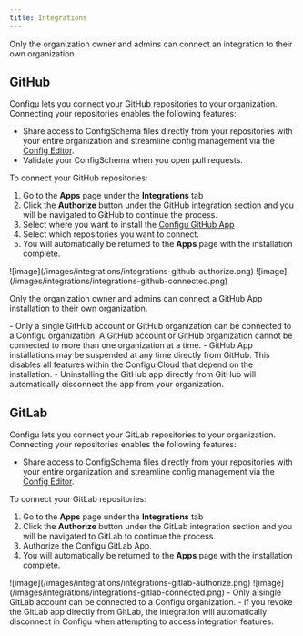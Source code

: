 ```yaml
---
title: Integrations
---
```


<Info>Only the organization owner and admins can connect an integration to their own organization.</Info>

## GitHub

Configu lets you connect your GitHub repositories to your organization. Connecting your repositories enables the following features:

- Share access to ConfigSchema files directly from your repositories with your entire organization and streamline config management via the [Config Editor](/integrations/store/configu/config-editor).
- Validate your ConfigSchema when you open pull requests.

To connect your GitHub repositories:

1. Go to the **Apps** page under the **Integrations** tab
2. Click the **Authorize** button under the GitHub integration section and you will be navigated to GitHub to continue the process.
3. Select where you want to install the [Configu GitHub App](https://github.com/apps/configu)
4. Select which repositories you want to connect.
5. You will automatically be returned to the **Apps** page with the installation complete.

<Frame>![image](/images/integrations/integrations-github-authorize.png)</Frame>

<Frame>![image](/images/integrations/integrations-github-connected.png)</Frame>

<Info>Only the organization owner and admins can connect a GitHub App installation to their own organization.</Info>

<Warning>
- Only a single GitHub account or GitHub organization can be connected to a Configu organization. A GitHub account or GitHub organization cannot be connected to more than one organization at a time.
- GitHub App installations may be suspended at any time directly from GitHub. This disables all features within the Configu Cloud that depend on the installation.
- Uninstalling the GitHub app directly from GitHub will automatically disconnect the app from your organization.

</Warning>

## GitLab

Configu lets you connect your GitLab repositories to your organization. Connecting your repositories enables the following features:

- Share access to ConfigSchema files directly from your repositories with your entire organization and streamline config management via the [Config Editor](/integrations/store/configu/config-editor).

To connect your GitLab repositories:

1. Go to the **Apps** page under the **Integrations** tab
2. Click the **Authorize** button under the GitLab integration section and you will be navigated to GitLab to continue the process.
3. Authorize the Configu GitLab App.
4. You will automatically be returned to the **Apps** page with the installation complete.

<Frame>![image](/images/integrations/integrations-gitlab-authorize.png)</Frame>

<Frame>![image](/images/integrations/integrations-gitlab-connected.png)</Frame>

<Warning>
- Only a single GitLab account can be connected to a Configu organization.
- If you revoke the GitLab app directly from GitLab, the integration will automatically disconnect in Configu when attempting to access integration features.

</Warning>
